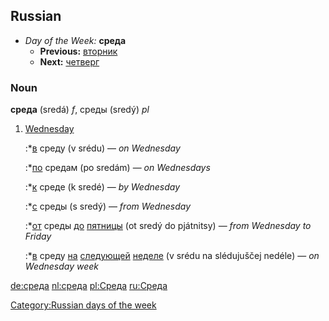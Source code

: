 ==Russian==
*''Day of the Week:'' '''среда'''
**'''Previous:''' [[вторник]]
**'''Next:''' [[четверг]]

===Noun===
'''среда''' (sredá) ''f'', среды (sredý) ''pl''

# [[Wednesday]]
#:*[[в]] среду (v srédu) — ''on Wednesday''
#:*[[по]] средам (po sredám) — ''on Wednesdays''
#:*[[к]] среде (k sredé) — ''by Wednesday''
#:*[[с]] среды (s sredý) — ''from Wednesday''
#:*[[от]] среды [[до]] [[пятница|пятницы]] (ot sredý do pjátnitsy) — ''from Wednesday to Friday''
#:*[[в]] среду [[на]] [[следующий|следующей]] [[неделя|неделе]] (v srédu na slédujuščej nedéle) — ''on Wednesday week''

[[Category:Russian days of the week]]

[[de:среда]]
[[nl:среда]]
[[pl:Среда]]
[[ru:Среда]]